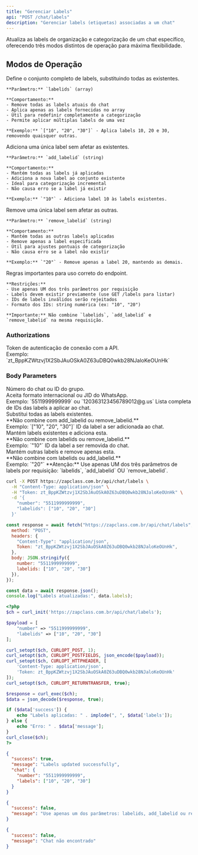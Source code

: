 ```yaml
---
title: "Gerenciar Labels"
api: "POST /chat/labels"
description: "Gerenciar labels (etiquetas) associadas a um chat"
---
```


Atualiza as labels de organização e categorização de um chat específico, oferecendo três modos distintos de operação para máxima flexibilidade.

## Modos de Operação

<AccordionGroup>
  <Accordion title="Definir Todas as Labels" icon="tags">
    Define o conjunto completo de labels, substituindo todas as existentes.

    **Parâmetro:** `labelids` (array)

    **Comportamento:**
    - Remove todas as labels atuais do chat
    - Aplica apenas as labels fornecidas no array
    - Útil para redefinir completamente a categorização
    - Permite aplicar múltiplas labels de uma vez

    **Exemplo:** `["10", "20", "30"]` - Aplica labels 10, 20 e 30, removendo quaisquer outras.
  </Accordion>

  <Accordion title="Adicionar Label Individual" icon="plus">
    Adiciona uma única label sem afetar as existentes.

    **Parâmetro:** `add_labelid` (string)

    **Comportamento:**
    - Mantém todas as labels já aplicadas
    - Adiciona a nova label ao conjunto existente
    - Ideal para categorização incremental
    - Não causa erro se a label já existir

    **Exemplo:** `"10"` - Adiciona label 10 às labels existentes.
  </Accordion>

  <Accordion title="Remover Label Individual" icon="minus">
    Remove uma única label sem afetar as outras.

    **Parâmetro:** `remove_labelid` (string)

    **Comportamento:**
    - Mantém todas as outras labels aplicadas
    - Remove apenas a label especificada
    - Útil para ajustes pontuais de categorização
    - Não causa erro se a label não existir

    **Exemplo:** `"20"` - Remove apenas a label 20, mantendo as demais.
  </Accordion>

  <Accordion title="Validação e Regras" icon="circle-exclamation">
    Regras importantes para uso correto do endpoint.

    **Restrições:**
    - Use apenas UM dos três parâmetros por requisição
    - Labels devem existir previamente (use GET /labels para listar)
    - IDs de labels inválidos serão rejeitados
    - Formato dos IDs: string numérica (ex: "10", "20")

    **Importante:** Não combine `labelids`, `add_labelid` e `remove_labelid` na mesma requisição.
  </Accordion>
</AccordionGroup>

### Authorizations

<ParamField path="token" type="string" required>
  Token de autenticação de conexão com a API. <br />
  Exemplo: `zt_BppKZWtzvj1X2SbJAuOSkA0Z63uDBQ0wkb28NJaloKeOUnHk`
</ParamField>

### Body Parameters

<ParamField path="number" type="string" required>
  Número do chat ou ID do grupo. <br />
  Aceita formato internacional ou JID do WhatsApp. <br />
  Exemplo: `5511999999999` ou `120363123456789012@g.us`
</ParamField>

<ParamField path="labelids" type="array">
  Lista completa de IDs das labels a aplicar ao chat. <br />
  Substitui todas as labels existentes. <br />
  **Não combine com add_labelid ou remove_labelid.** <br />
  Exemplo: `["10", "20", "30"]`
</ParamField>

<ParamField path="add_labelid" type="string">
  ID da label a ser adicionada ao chat. <br />
  Mantém labels existentes e adiciona esta. <br />
  **Não combine com labelids ou remove_labelid.** <br />
  Exemplo: `"10"`
</ParamField>

<ParamField path="remove_labelid" type="string">
  ID da label a ser removida do chat. <br />
  Mantém outras labels e remove apenas esta. <br />
  **Não combine com labelids ou add_labelid.** <br />
  Exemplo: `"20"`
</ParamField>

<Warning>
  **Atenção:** Use apenas UM dos três parâmetros de labels por requisição: `labelids`, `add_labelid` OU `remove_labelid`.
</Warning>

<RequestExample>

```bash cURL
curl -X POST https://zapclass.com.br/api/chat/labels \
  -H "Content-Type: application/json" \
  -H "Token: zt_BppKZWtzvj1X2SbJAuOSkA0Z63uDBQ0wkb28NJaloKeOUnHk" \
  -d '{
    "number": "5511999999999",
    "labelids": ["10", "20", "30"]
  }'
```

```javascript JavaScript
const response = await fetch("https://zapclass.com.br/api/chat/labels", {
  method: "POST",
  headers: {
    "Content-Type": "application/json",
    Token: "zt_BppKZWtzvj1X2SbJAuOSkA0Z63uDBQ0wkb28NJaloKeOUnHk",
  },
  body: JSON.stringify({
    number: "5511999999999",
    labelids: ["10", "20", "30"]
  }),
});

const data = await response.json();
console.log("Labels atualizadas:", data.labels);
```

```php PHP
<?php
$ch = curl_init('https://zapclass.com.br/api/chat/labels');

$payload = [
    "number" => "5511999999999",
    "labelids" => ["10", "20", "30"]
];

curl_setopt($ch, CURLOPT_POST, 1);
curl_setopt($ch, CURLOPT_POSTFIELDS, json_encode($payload));
curl_setopt($ch, CURLOPT_HTTPHEADER, [
    'Content-Type: application/json',
    'Token: zt_BppKZWtzvj1X2SbJAuOSkA0Z63uDBQ0wkb28NJaloKeOUnHk'
]);
curl_setopt($ch, CURLOPT_RETURNTRANSFER, true);

$response = curl_exec($ch);
$data = json_decode($response, true);

if ($data['success']) {
    echo "Labels aplicadas: " . implode(", ", $data['labels']);
} else {
    echo "Erro: " . $data['message'];
}
curl_close($ch);
?>
```

</RequestExample>

<ResponseExample>

```json 200
{
  "success": true,
  "message": "Labels updated successfully",
  "chat": {
    "number": "5511999999999",
    "labels": ["10", "20", "30"]
  }
}
```

```json 400
{
  "success": false,
  "message": "Use apenas um dos parâmetros: labelids, add_labelid ou remove_labelid"
}
```

```json 404
{
  "success": false,
  "message": "Chat não encontrado"
}
```

</ResponseExample>
